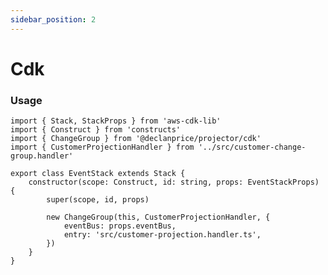 ```yaml
---
sidebar_position: 2
---
```


# Cdk

### Usage

```tsx title="lib/event.stack.ts"
import { Stack, StackProps } from 'aws-cdk-lib'
import { Construct } from 'constructs'
import { ChangeGroup } from '@declanprice/projector/cdk'
import { CustomerProjectionHandler } from '../src/customer-change-group.handler'

export class EventStack extends Stack {
    constructor(scope: Construct, id: string, props: EventStackProps) {
        super(scope, id, props)

        new ChangeGroup(this, CustomerProjectionHandler, {
            eventBus: props.eventBus,
            entry: 'src/customer-projection.handler.ts',
        })
    }
}
```

